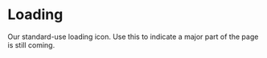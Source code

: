 
<Meta title="Labs/Brand/Atoms/Loading" component={Loading} />

# Loading

<StoryStatus status="ready" />

Our standard-use loading icon. Use this to indicate a major part of the page is
still coming.

<Preview withSource="open">
  <Story name="Loading">
    <Loading />
  </Story>
</Preview>

<Props story="Loading" of={Loading} />
